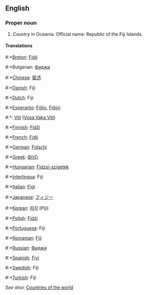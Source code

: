 ==English==

===Proper noun===

# Country in Oceania. Official name: Republic of the Fiji Islands.

====Translations====
#:*[[Breton]]: [[Fidji]]
#:*Bulgarian: [[Фиджи]]
#:*[[Chinese]]: [[斐济]]
#:*[[Danish]]: Fiji
#:*[[Dutch]]: Fiji
#:*[[Esperanto]]: [[Fiĝio]], [[Fiĝioj]]
#:*{{fj}}: [[Viti]] ([[:fj:Viti|Vosa Vaka Viti]])
#:*[[Finnish]]: [[Fidži]]
#:*[[French]]: [[Fidji]]
#:*[[German]]: [[Fidschi]]
#:*[[Greek]]: [[Φίτζι]]
#:*[[Hungarian]]: [[Fidzsi-szigetek]]
#:*[[Interlingua]]: Fiji
#:*[[Italian]]: [[Figi]]
#:*[[Japanese]]: [[フィジー]]
#:*[[Korean]]: [[피지]] (Piji)
#:*[[Polish]]: [[Fidżi]]
#:*[[Portuguese]]: Fiji
#:*[[Romanian]]: [[Fiji]]
#:*[[Russian]]: [[Фиджи]]
#:*[[Spanish]]: [[Fiyi]]
#:*[[Swedish]]: Fiji
#:*[[Turkish]]: Fiji

''See also'': [[Countries of the world]]
